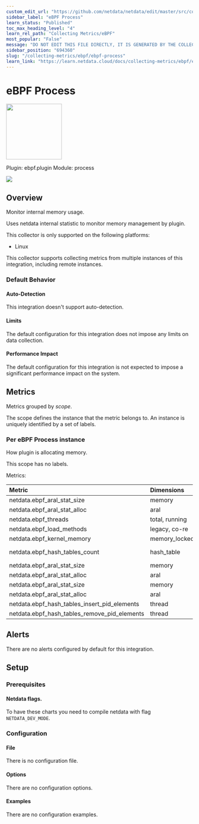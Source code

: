 ```yaml
---
custom_edit_url: "https://github.com/netdata/netdata/edit/master/src/collectors/ebpf.plugin/metadata.yaml"
sidebar_label: "eBPF Process"
learn_status: "Published"
toc_max_heading_level: "4"
learn_rel_path: "Collecting Metrics/eBPF"
most_popular: "False"
message: "DO NOT EDIT THIS FILE DIRECTLY, IT IS GENERATED BY THE COLLECTOR'S metadata.yaml FILE"
sidebar_position: "694360"
slug: "/collecting-metrics/ebpf/ebpf-process"
learn_link: "https://learn.netdata.cloud/docs/collecting-metrics/ebpf/ebpf-process"
---
```



# eBPF Process


<img src="https://netdata.cloud/img/ebpf.jpg" width="150"/>


Plugin: ebpf.plugin
Module: process

<img src="https://img.shields.io/badge/maintained%20by-Netdata-%2300ab44" />

## Overview

Monitor internal memory usage.

Uses netdata internal statistic to monitor memory management by plugin.

This collector is only supported on the following platforms:

- Linux

This collector supports collecting metrics from multiple instances of this integration, including remote instances.


### Default Behavior

#### Auto-Detection

This integration doesn't support auto-detection.

#### Limits

The default configuration for this integration does not impose any limits on data collection.

#### Performance Impact

The default configuration for this integration is not expected to impose a significant performance impact on the system.


## Metrics

Metrics grouped by *scope*.

The scope defines the instance that the metric belongs to. An instance is uniquely identified by a set of labels.



### Per eBPF Process instance

How plugin is allocating memory.

This scope has no labels.

Metrics:

| Metric | Dimensions | Unit |
|:------|:----------|:----|
| netdata.ebpf_aral_stat_size | memory | bytes |
| netdata.ebpf_aral_stat_alloc | aral | calls |
| netdata.ebpf_threads | total, running | threads |
| netdata.ebpf_load_methods | legacy, co-re | methods |
| netdata.ebpf_kernel_memory | memory_locked | bytes |
| netdata.ebpf_hash_tables_count | hash_table | hash tables |
| netdata.ebpf_aral_stat_size | memory | bytes |
| netdata.ebpf_aral_stat_alloc | aral | calls |
| netdata.ebpf_aral_stat_size | memory | bytes |
| netdata.ebpf_aral_stat_alloc | aral | calls |
| netdata.ebpf_hash_tables_insert_pid_elements | thread | rows |
| netdata.ebpf_hash_tables_remove_pid_elements | thread | rows |



## Alerts

There are no alerts configured by default for this integration.


## Setup

### Prerequisites

#### Netdata flags.

To have these charts you need to compile netdata with flag `NETDATA_DEV_MODE`.


### Configuration

#### File

There is no configuration file.
#### Options



There are no configuration options.

#### Examples
There are no configuration examples.


